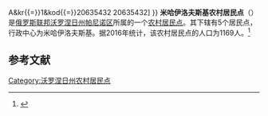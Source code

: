 {{Infobox Settlement
| official_name = 米哈伊洛夫斯基农村居民点
| native_name = Михайловское сельское поселение
| settlement_type = [[农村居民点|农村居民点]]
| subdivision_type = [[国家|国家]]
| subdivision_type1 = [[州_(俄罗斯)|州]]
| subdivision_type2 = [[区_(苏联)|区]]
| subdivision_name = {{RUS}}
| subdivision_name1 = [[沃罗涅日州|沃罗涅日州]]
| subdivision_name2 = [[帕尼诺区|帕尼诺区]]
| seat_type = 行政中心
| seat = 米哈伊洛夫斯基
| population_as_of=2016
| population_footnotes = <ref name=stat />
| population_total = 1169
| coordinates_display = inline,title
| latd = 51.612778 | latm =  | lats =  | latNS = N
| longd = 40.2725 | longm =  | longs =  | longEW = E
| timezone = [[莫斯科时间|MSK]]
| utc_offset = +3
| blank_name = [[俄罗斯市政土地区划代码|OKTMO编码]]
| blank_info = [http://classif.spb.ru/classificators/view/tma.php?st{{=}}A&kr{{=}}1&kod{{=}}20635432 20635432]
}}
'''米哈伊洛夫斯基农村居民点'''（{{lang-ru|Михайловское сельское поселение}}）是[[俄罗斯联邦|俄罗斯联邦]][[沃罗涅日州|沃罗涅日州]][[帕尼诺区|帕尼诺区]]所属的一个[[农村居民点|农村居民点]]。其下辖有5个居民点，行政中心为米哈伊洛夫斯基。据2016年统计，该农村居民点的人口为1169人。<ref name=stat>{{cite web | url = http://www.gks.ru/free_doc/doc_2016/bul_dr/mun_obr2016.rar | title = Численность населения Российской Федерации по муниципальным образованиям на 1 января 2016 года | language = ru | accessdate = 2017-01-06 | archive-date = 2019-05-13 | archive-url = https://web.archive.org/web/20190513150350/http://www.gks.ru/free_doc/doc_2016/bul_dr/mun_obr2016.rar | dead-url = no }}</ref>

== 参考文献 ==
{{reflist}}

{{Russia-stub}}

[[Category:沃罗涅日州农村居民点|Category:沃罗涅日州农村居民点]]